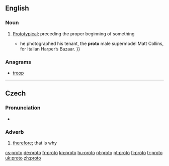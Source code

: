 {{also|proto-|protó}}
==English==

===Noun===
{{en-adj|-}}

# [[prototype|Prototypical]]; preceding the proper beginning of something
#* {{quote-news|2007|March 11|Horacio Silva|Muscle Man|New York Times|url=http://www.nytimes.com/2007/03/11/style/tmagazine/11tmuscle.html
|passage={{...|After studying economics at Bard College in New York, Ritts moved back to the West Coast; his break came in 1978 when}} he photographed his tenant, the '''proto''' male supermodel Matt Collins, for Italian Harper’s Bazaar. }}

===Anagrams===
* [[troop#English|troop]]

----

==Czech==

===Pronunciation===
* {{audio|Cs-proto.ogg|audio}}

===Adverb===
{{head|cs|adverb}}

# [[therefore]]; that is why

[[cs:proto]]
[[de:proto]]
[[fr:proto]]
[[kn:proto]]
[[hu:proto]]
[[pl:proto]]
[[pt:proto]]
[[fi:proto]]
[[tr:proto]]
[[uk:proto]]
[[zh:proto]]